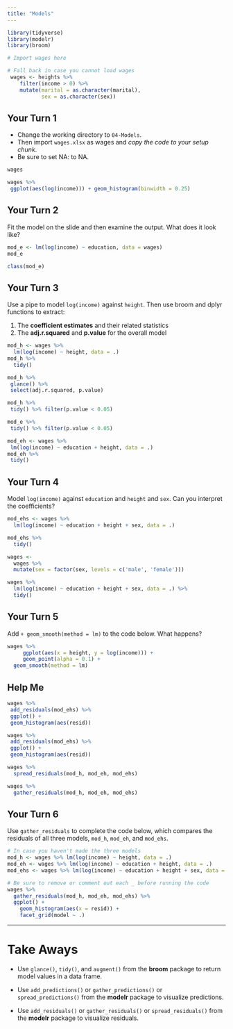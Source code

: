 ```yaml
---
title: "Models"
---
```



```r
library(tidyverse)
library(modelr)
library(broom)

# Import wages here

# Fall back in case you cannot load wages
 wages <- heights %>%
    filter(income > 0) %>%
    mutate(marital = as.character(marital),
           sex = as.character(sex))
```

## Your Turn 1

* Change the working directory to `04-Models`. 
* Then import `wages.xlsx` as wages and *copy the code to your setup chunk*.
* Be sure to set NA: to NA.

```r
wages
```

```r
wages %>%
 ggplot(aes(log(income))) + geom_histogram(binwidth = 0.25)
```

## Your Turn 2

Fit the model on the slide and then examine the output. What does it look like?

```r
mod_e <- lm(log(income) ~ education, data = wages)
mod_e
```

```r
class(mod_e)
```

## Your Turn 3

Use a pipe to model `log(income)` against `height`. Then use broom and dplyr functions to extract:

1. The **coefficient estimates** and their related statistics 
2. The **adj.r.squared** and **p.value** for the overall model

```r
mod_h <- wages %>% 
  lm(log(income) ~ height, data = .)
mod_h %>% 
  tidy()
```


```r
mod_h %>%
 glance() %>%
 select(adj.r.squared, p.value)
```

```r
mod_h %>%
 tidy() %>% filter(p.value < 0.05)
```

```r
mod_e %>%
 tidy() %>% filter(p.value < 0.05)
```

```r
mod_eh <- wages %>%
 lm(log(income) ~ education + height, data = .)
mod_eh %>%
 tidy()
```

## Your Turn 4

Model `log(income)` against `education` and `height` and `sex`. Can you interpret the coefficients?

```r
mod_ehs <- wages %>% 
  lm(log(income) ~ education + height + sex, data = .)

mod_ehs %>% 
  tidy()
```

```r
wages <-
  wages %>% 
  mutate(sex = factor(sex, levels = c('male', 'female')))
```

```r
wages %>% 
  lm(log(income) ~ education + height + sex, data = .) %>% 
  tidy()
```


## Your Turn 5

Add `+ geom_smooth(method = lm)` to the code below. What happens?

```r
wages %>%
     ggplot(aes(x = height, y = log(income))) +
     geom_point(alpha = 0.1) +
  geom_smooth(method = lm)
```

## Help Me

```r
wages %>%
 add_residuals(mod_ehs) %>%
 ggplot() +
 geom_histogram(aes(resid))
```

```r
wages %>%
 add_residuals(mod_ehs) %>%
 ggplot() +
 geom_histogram(aes(resid))
```

```r
wages %>%
  spread_residuals(mod_h, mod_eh, mod_ehs)
```

```r
wages %>% 
  gather_residuals(mod_h, mod_eh, mod_ehs)
```

## Your Turn 6

Use `gather_residuals` to complete the code below, which compares the residuals of all three models, `mod_h`, `mod_eh`, and `mod_ehs`.

```r

# In case you haven't made the three models
mod_h <- wages %>% lm(log(income) ~ height, data = .)
mod_eh <- wages %>% lm(log(income) ~ education + height, data = .)
mod_ehs <- wages %>% lm(log(income) ~ education + height + sex, data = .)

# Be sure to remove or comment out each _ before running the code
wages %>% 
  gather_residuals(mod_h, mod_eh, mod_ehs) %>% 
  ggplot() + 
    geom_histogram(aes(x = resid)) +
    facet_grid(model ~ .)
```

***

# Take Aways

* Use `glance()`, `tidy()`, and `augment()` from the **broom** package to return model values in a data frame.

* Use `add_predictions()` or `gather_predictions()` or `spread_predictions()` from the **modelr** package to visualize predictions.

* Use `add_residuals()` or `gather_residuals()` or `spread_residuals()` from the **modelr** package to visualize residuals.
